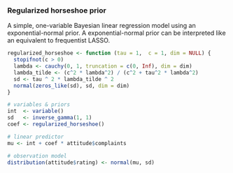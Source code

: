 ### Regularized horseshoe prior

A simple, one-variable Bayesian linear regression model using an exponential-normal prior. 
A exponential-normal prior can be interpreted like an equivalent to frequentist LASSO.

```r
regularized_horseshoe <- function (tau = 1,  c = 1, dim = NULL) {
  stopifnot(c > 0)
  lambda <- cauchy(0, 1, truncation = c(0, Inf), dim = dim)
  lambda_tilde <- (c^2 * lambda^2) / (c^2 + tau^2 * lambda^2)
  sd <- tau ^ 2 * lambda_tilde ^ 2
  normal(zeros_like(sd), sd, dim = dim)
}

# variables & priors
int  <- variable()
sd   <- inverse_gamma(1, 1)
coef <- regularized_horseshoe()

# linear predictor
mu <- int + coef * attitude$complaints

# observation model
distribution(attitude$rating) <- normal(mu, sd)
```
